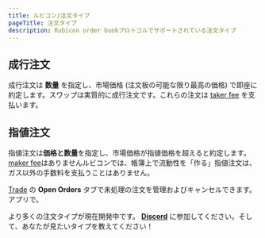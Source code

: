 ```yaml
---
title: ルビコン/注文タイプ
pageTitle: 注文タイプ
description: Rubicon order bookプロトコルでサポートされている注文タイプ
---
```



## 成行注文

成行注文は **数量** を指定し、市場価格 (注文板の可能な限り最高の価格) で即座に約定します。スワップは実質的に成行注文です。これらの注文は [taker fee](/docs/guides/trade/fees) を支払います。

## 指値注文

指値注文は**価格と数量**を指定し、市場価格が指値価格を超えると約定します。 [maker fee](/docs/guides/trade/fees)はありませんルビコンでは、帳簿上で流動性を「作る」指値注文は、ガス以外の手数料を支払うことはありません。

[Trade](https://app.rubicon.finance/trade) の **Open Orders** タブで未処理の注文を管理およびキャンセルできます。アプリで。



より多くの注文タイプが現在開発中です。 [**Discord**](https://discord.com/invite/E7pS24J) に参加してください。そして、あなたが見たいタイプを教えてください！